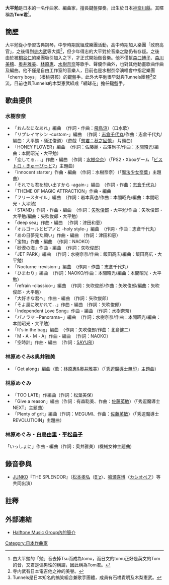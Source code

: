 {{Japanese|japanese= 大平 勉|kana= おおひら つとむ|romaji= Ohira Tsutomu}}
'''大平勉'''{{BD|1961年|4月6日|catIdx=Ohira Tsutomu}}是日本的一名作曲家、編曲家，擅長鍵盤彈奏。出生於日本[[神奈川縣|神奈川縣]]。其暱稱為'''Tom君'''<ref>由大平勉的「勉」音去掉Tsu而成為tomu，而日文的tomu正好是英文的Tom的音，又君是偏男性的稱謂，因此稱為Tom君。</ref>。

==簡歷==
大平勉從小學習古典鋼琴，中學時期就組成樂團活動，高中時期加入樂團「政府高官」，之後得到[[寺内武|寺内武]]等大獎<ref>寺内武有日本電吉他之神的美譽。</ref>，但少年得志的大平對於音樂之路仍有存疑。之後由於被[[桐谷仁|桐谷仁]]的樂團吸引加入之下，才正式開始做音樂。他不僅幫[[森口博子|森口博子]]、[[森川美穂|森川美穂]]、[[奥井雅美|奥井雅美]]、[[林原惠|林原惠]]、[[水樹奈奈|水樹奈奈]]等歌手、聲優作曲外，也對其他動畫歌曲作曲及編曲。他不僅是自由工作室的音樂人，目前也是水樹奈奈演唱會中指定樂團「cherry boys」（櫻桃男孩）的鍵盤手。此外大平勉很早就與Tunnels團體<ref>Tunnels是日本知名的搞笑組合兼歌手團體，成員有石橋貴明及木梨憲武。</ref>交流，目前也與Tunnels的木梨憲武組成「繡球花」擔任鍵盤手。

== 歌曲提供 ==
===水樹奈奈===
*「おんなになあれ」編曲　（作詞・作曲：[[ASKA|飛鳥涼]]）（口水歌）
*「リプレイマシン -custom-」編曲　（作詞：[[志倉千代丸|志倉千代丸]]/作曲：志倉千代丸/編曲：大平勉・礒江俊道）（遊戲「[[想君：秋之回憶|想君：秋之回憶]]」 片頭曲）
*「HONEY FLOWER」編曲　（作詞：佐藤麗・古澤尚子/作曲：[[本間昭光|本間昭光]]/編曲：本間昭光・大平勉）
*「恋してる．．．」作曲・編曲 （作詞：[[水樹奈奈|水樹奈奈]]）（「PS2・Xboxゲーム「[[ビストロ・きゅーぴっと|ビストロ・きゅーぴっと]]2」主題曲）
*「innocent starter」作曲・編曲 （作詞：水樹奈奈）（「[[魔法少女奈葉|魔法少女奈葉]]」主題曲）
*「それでも君を想い出すから -again-」編曲　（作詞・作曲：[[志倉千代丸|志倉千代丸]]）
*「THEME OF MAGIC ATTRACTION」作曲・編曲
*「フリースタイル」編曲　（作詞：岩本真也/作曲：本間昭光/編曲：本間昭光・大平勉）
*「STAND」作詞・作曲・編曲　（作詞：[[矢吹俊郎|矢吹俊郎]]・大平勉/作曲：矢吹俊郎・大平勉/編曲：矢吹俊郎・大平勉）
*「deep sea」作曲・編曲　（作詞：津田和恵）
*「オルゴールとピアノと -holy style-」編曲　（作詞・作曲：志倉千代丸）
*「あの日夢見た願い」作曲・編曲　（作詞：津田和恵）
*「宝物」作曲・編曲　（作詞：NAOKO）
*「砂漠の海」作曲・編曲　（作詞：矢吹俊郎）
*「JET PARK」編曲　（作詞：水樹奈奈/作曲：飯田高広/編曲：飯田高広・大平勉）
*「Nocturne -revision-」編曲　（作詞・作曲：志倉千代丸）
*「ひまわり」編曲　（作詞：NAOKO/作曲：本間昭光/編曲：本間昭光・大平勉）
*「refrain -classico-」編曲　（作詞：矢吹俊郎/作曲：矢吹俊郎/編曲：矢吹俊郎・大平勉）
*「大好きな君へ」作曲・編曲 （作詞：矢吹俊郎）
*「そよ風に吹かれて．．」作曲・編曲 （作詞：矢吹俊郎）
*「Independent Love Song」作曲・編曲 （作詞：水樹奈奈）
*「パノラマ −Panorama−」編曲　（作詞：水樹奈奈/作曲：本間昭光/編曲：本間昭光・大平勉）
*「It's in the bag」編曲　（作詞：矢吹俊郎/作曲：北島健二）
*「M・A・M・A」作曲・編曲　（作詞：NAOKO）
*「空時計」作曲・編曲　（作詞：[[片山さゆり|SAYURI]]）

===林原めぐみ&奥井雅美===
*「Get along」編曲（歌：[[林原惠|林原惠]]&[[奧井雅美|奧井雅美]]）（「[[秀逗魔導士|秀逗魔導士無印]]」主題曲）

===林原めぐみ===
*「TOO LATE」作編曲（作詞：松葉美保）
*「Give a reason」編曲（作詞：有森聡美、作曲：[[佐藤英敏|佐藤英敏]]）（「秀逗魔導士NEXT」主題曲）
*「Plenty of grit」編曲（作詞：MEGUMI、作曲：[[佐藤英敏|佐藤英敏]]）（「秀逗魔導士REVOLUTIOIN」主題曲）
===林原めぐみ・[[白鳥由里|白鳥由里]]・[[平松晶子|平松晶子]]===
「いっしょに」作曲・編曲（作詞：奥井雅美）(機械女神主題曲)

==錄音參與==
*[[三原じゅん子|JUNKO]]『THE SPLENDOR』（[[松本孝弘|松本孝弘]]（[[B'z|B'z]]）、[[鳴瀬喜博|鳴瀬喜博]]（[[カシオペア|カシオペア]]）等共同出演）

== 註釋 ==
{{Reflist|2}}

== 外部連結 ==
*[https://web.archive.org/web/20080705032105/http://www.htmg.com/musicians/keyboard/ohira.htm Halftone Music Group內的簡介]

[[Category:日本作曲家|Category:日本作曲家]]